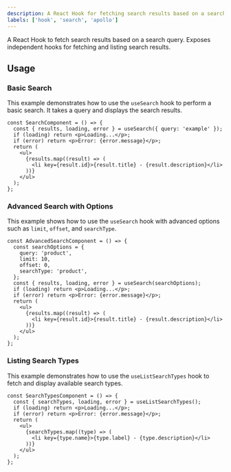 ```yaml
---
description: A React Hook for fetching search results based on a search query.
labels: ['hook', 'search', 'apollo']
---
```


A React Hook to fetch search results based on a search query. Exposes independent hooks for fetching and listing search results.

## Usage

### Basic Search

This example demonstrates how to use the `useSearch` hook to perform a basic search.
It takes a query and displays the search results.

```tsx
const SearchComponent = () => {
  const { results, loading, error } = useSearch({ query: 'example' });
  if (loading) return <p>Loading...</p>;
  if (error) return <p>Error: {error.message}</p>;
  return (
    <ul>
      {results.map((result) => (
        <li key={result.id}>{result.title} - {result.description}</li>
      ))}
    </ul>
  );
};
```
### Advanced Search with Options
This example shows how to use the `useSearch` hook with advanced options such as `limit`, `offset`, and `searchType`.
```tsx
const AdvancedSearchComponent = () => {
  const searchOptions = {
    query: 'product',
    limit: 10,
    offset: 0,
    searchType: 'product',
  };
  const { results, loading, error } = useSearch(searchOptions);
  if (loading) return <p>Loading...</p>;
  if (error) return <p>Error: {error.message}</p>;
  return (
    <ul>
      {results.map((result) => (
        <li key={result.id}>{result.title} - {result.description}</li>
      ))}
    </ul>
  );
};
```
### Listing Search Types
This example demonstrates how to use the `useListSearchTypes` hook to fetch and display available search types.
```tsx
const SearchTypesComponent = () => {
  const { searchTypes, loading, error } = useListSearchTypes();
  if (loading) return <p>Loading...</p>;
  if (error) return <p>Error: {error.message}</p>;
  return (
    <ul>
      {searchTypes.map((type) => (
        <li key={type.name}>{type.label} - {type.description}</li>
      ))}
    </ul>
  );
};